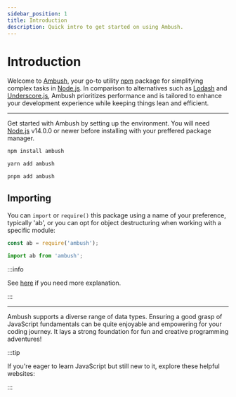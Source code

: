 ```yaml
---
sidebar_position: 1
title: Introduction
description: Quick intro to get started on using Ambush.
---
```



# Introduction

Welcome to [Ambush][ambush], your go-to utility [npm][npm] package for simplifying complex tasks in [Node.js][node]. In comparison to alternatives such as [Lodash][lodash] and [Underscore.js][underscore], Ambush prioritizes performance and is tailored to enhance your development experience while keeping things lean and efficient.

---

Get started with Ambush by setting up the environment. You will need [Node.js][node] v14.0.0 or newer before installing with your preffered package manager.

<Tabs>
<TabItem value="npm" label="npm">

```bash
npm install ambush
```

</TabItem>
<TabItem value="yarn" label="yarn">

```bash
yarn add ambush
```

</TabItem>
<TabItem value="pnpm" label="pnpm">

```bash
pnpm add ambush
```

</TabItem>
</Tabs>



## Importing

You can `import` or `require()` this package using a name of your preference, typically 'ab', or you can opt for object destructuring when working with a specific module:

<Tabs>
<TabItem value="cjs" label="CJS">

```js
const ab = require('ambush');
```

</TabItem>
<TabItem value="esm" label="ESM">

```js
import ab from 'ambush';
```

</TabItem>
</Tabs>

:::info

See [here][import] if you need more explanation.

:::

---

Ambush supports a diverse range of data types. Ensuring a good grasp of JavaScript fundamentals can be quite enjoyable and empowering for your coding journey. It lays a strong foundation for fun and creative programming adventures!

:::tip

If you're eager to learn JavaScript but still new to it, explore these helpful websites:

:::

[ambush]: https://github.com/ambushjs/ambush
[npm]: https://npmjs.com/package/ambush
[node]: https://nodejs.org/en
[lodash]: https://npmjs.com/package/lodash
[underscore]: https://npmjs.com/package/underscore
[import]: /docs/getting-started/import
[starting]: /docs/category/getting-started
